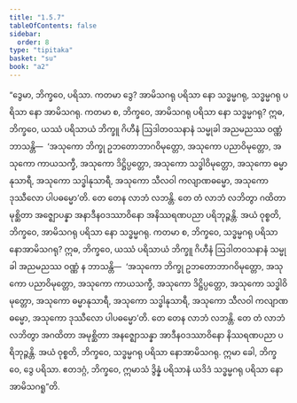 ```yaml
---
title: "1.5.7"
tableOfContents: false
sidebar:
  order: 8
type: "tipitaka"
basket: "su"
book: "a2"
---
```



<DynamicBreadcrumb />

<Division number="49" book="a2">

<Paragraph number="118" book="a2">
“ဒွေမာ, ဘိက္ခဝေ, ပရိသာ. ကတမာ ဒွေ? အာမိသဂရု ပရိသာ နော သဒ္ဓမ္မဂရု, သဒ္ဓမ္မဂရု ပရိသာ နော အာမိသဂရု. ကတမာ စ, ဘိက္ခဝေ, အာမိသဂရု ပရိသာ နော သဒ္ဓမ္မဂရု? ဣဓ, ဘိက္ခဝေ, ယဿံ ပရိသာယံ ဘိက္ခူ ဂိဟီနံ ဩဒါတဝသနာနံ သမ္မုခါ အညမညဿ ဝဏ္ဏံ ဘာသန္တိ—  ‘အသုကော ဘိက္ခု ဥဘတောဘာဂဝိမုတ္တော, အသုကော ပညာဝိမုတ္တော, အသုကော ကာယသက္ခီ, အသုကော ဒိဋ္ဌိပ္ပတ္တော, အသုကော သဒ္ဓါဝိမုတ္တော, အသုကော ဓမ္မာနုသာရီ, အသုကော သဒ္ဓါနုသာရီ, အသုကော သီလဝါ ကလျာဏဓမ္မော, အသုကော ဒုဿီလော ပါပဓမ္မော’တိ. တေ တေန လာဘံ လဘန္တိ. တေ တံ လာဘံ လဘိတွာ ဂထိတာ မုစ္ဆိတာ အဇ္ဈောပန္နာ အနာဒီနဝဒဿာဝိနော အနိဿရဏပညာ ပရိဘုဉ္ဇန္တိ. အယံ ဝုစ္စတိ, ဘိက္ခဝေ, အာမိသဂရု ပရိသာ နော သဒ္ဓမ္မဂရု.
</Paragraph>

<Paragraph number="119" book="a2">
ကတမာ စ, ဘိက္ခဝေ, သဒ္ဓမ္မဂရု ပရိသာ နောအာမိသဂရု? ဣဓ, ဘိက္ခဝေ, ယဿံ ပရိသာယံ ဘိက္ခူ ဂိဟီနံ ဩဒါတဝသနာနံ သမ္မုခါ အညမညဿ ဝဏ္ဏံ န ဘာသန္တိ—  ‘အသုကော ဘိက္ခု ဥဘတောဘာဂဝိမုတ္တော, အသုကော ပညာဝိမုတ္တော, အသုကော ကာယသက္ခီ, အသုကော ဒိဋ္ဌိပ္ပတ္တော, အသုကော သဒ္ဓါဝိမုတ္တော, အသုကော ဓမ္မာနုသာရီ, အသုကော သဒ္ဓါနုသာရီ, အသုကော သီလဝါ ကလျာဏဓမ္မော, အသုကော ဒုဿီလော ပါပဓမ္မော’တိ. တေ တေန လာဘံ လဘန္တိ. တေ တံ လာဘံ လဘိတွာ အဂထိတာ အမုစ္ဆိတာ အနဇ္ဈောသန္နာ အာဒီနဝဒဿာဝိနော နိဿရဏပညာ ပရိဘုဉ္ဇန္တိ. အယံ ဝုစ္စတိ, ဘိက္ခဝေ, သဒ္ဓမ္မဂရု ပရိသာ နောအာမိသဂရု. ဣမာ ခေါ, ဘိက္ခဝေ, ဒွေ ပရိသာ. ဧတဒဂ္ဂံ, ဘိက္ခဝေ, ဣမာသံ ဒွိန္နံ ပရိသာနံ ယဒိဒံ သဒ္ဓမ္မဂရု ပရိသာ နောအာမိသဂရူ”တိ.
</Paragraph>
</Division>